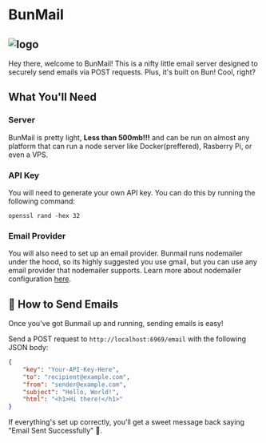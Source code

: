 # BunMail


## ![logo](/BunMailLogo.png)

Hey there, welcome to BunMail! This is a nifty little email server designed to securely
send emails via POST requests. Plus, it's built on Bun! Cool, right?

## What You'll Need

### Server

BunMail is pretty light, <Callout emoji="🚀"> **Less than 500mb!!!** </Callout> and can be run on almost any platform that can run a node server like Docker(preffered), Rasberry Pi, or even a VPS.

### API Key

You will need to generate your own API key. You can do this by running the following
command:

<GenerateHex>```openssl rand -hex 32 ```</GenerateHex>

### Email Provider

You will also need to set up an email provider. Bunmail runs nodemailer under the hood, so its highly suggested you use gmail, but you can use any email provider that nodemailer supports. Learn more about nodemailer configuration [here](https://nodemailer.com/smtp/).

## 💌 How to Send Emails

Once you've got Bunmail up and running, sending emails is easy!

Send a POST request to `http://localhost:6969/email` with the following JSON body:

```json
{
	"key": "Your-API-Key-Here",
	"to": "recipient@example.com",
	"from": "sender@example.com",
	"subject": "Hello, World!",
	"html": "<h1>Hi there!</h1>"
}
```

If everything's set up correctly, you'll get a sweet message back saying "Email Sent Successfully" 🎉.
